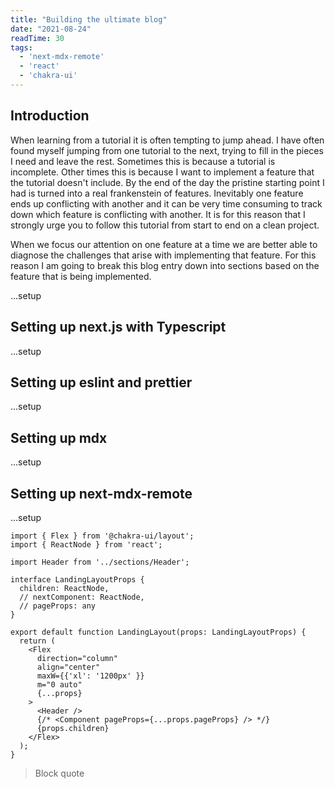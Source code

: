 ```yaml
---
title: "Building the ultimate blog"
date: "2021-08-24"
readTime: 30
tags:
  - 'next-mdx-remote'
  - 'react'
  - 'chakra-ui'
---
```

## Introduction

When learning from a tutorial it is often tempting to jump ahead. I have often
found myself jumping from one tutorial to the next, trying to fill in the pieces
I need and leave the rest.  Sometimes this is because a tutorial is incomplete.
Other times this is because I want to implement a feature that the tutorial
doesn't include. By the end of the day the pristine starting point I had is
turned into a real frankenstein of features. Inevitably one feature ends up
conflicting with another and it can be very time consuming to track down which
feature is conflicting with another. It is for this reason that I strongly urge
you to follow this tutorial from start to end on a clean project.

When we focus our attention on one feature at a time we are better able to
diagnose the challenges that arise with implementing that feature.  For this
reason I am going to break this blog entry down into sections based on the
feature that is being implemented.

...setup

## Setting up next.js with Typescript
...setup

## Setting up eslint and prettier
...setup

## Setting up mdx
...setup

## Setting up next-mdx-remote
...setup

```
import { Flex } from '@chakra-ui/layout';
import { ReactNode } from 'react';

import Header from '../sections/Header';

interface LandingLayoutProps {
  children: ReactNode,
  // nextComponent: ReactNode,
  // pageProps: any
}

export default function LandingLayout(props: LandingLayoutProps) {
  return (
    <Flex
      direction="column"
      align="center"
      maxW={{'xl': '1200px' }}
      m="0 auto"
      {...props}
    >
      <Header />
      {/* <Component pageProps={...props.pageProps} /> */}
      {props.children}
    </Flex>
  );
}
```

> Block quote